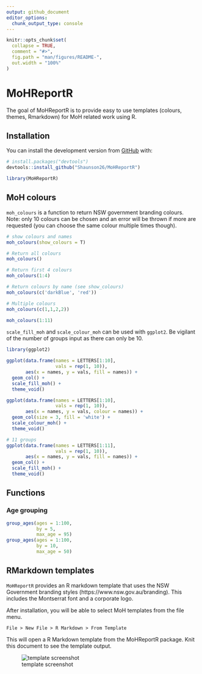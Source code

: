 ```yaml
---
output: github_document
editor_options: 
  chunk_output_type: console
---
```


<!-- README.md is generated from README.Rmd. Please edit that file -->

```r
knitr::opts_chunk$set(
  collapse = TRUE,
  comment = "#>",
  fig.path = "man/figures/README-",
  out.width = "100%"
)
```

# MoHReportR

<!-- badges: start -->
<!-- badges: end -->

The goal of MoHReportR is to provide easy to use templates (colours, themes, Rmarkdown)
for MoH related work using R.

## Installation

<!--You can install the released version of MoHReportR from [CRAN](https://CRAN.R-project.org) with:

``` r
install.packages("MoHReportR")
```
-->

You can install the development version from [GitHub](https://github.com/) with:

``` r
# install.packages("devtools")
devtools::install_github("Shaunson26/MoHReportR")
```

```r
library(MoHReportR)
```

## MoH colours

`moh_colours` is a function to return NSW government branding colours. Note: only 
10 colours can be chosen and an error will be thrown if more are requested (you can
choose the same colour multiple times though).

```r
# show colours and names
moh_colours(show_colours = T)

# Return all colours
moh_colours()

# Return first 4 colours
moh_colours(1:4)

# Return colours by name (see show_colours)
moh_colours(c('darkBlue', 'red')) 

# Multiple colours
moh_colours(c(1,1,2,2))
```

```r
moh_colours(1:11)
```

`scale_fill_moh` and `scale_colour_moh` can be used with `ggplot2`. Be vigilant of
the number of groups input as there can only be 10.

```r
library(ggplot2)

ggplot(data.frame(names = LETTERS[1:10],
                  vals = rep(1, 10)),
       aes(x = names, y = vals, fill = names)) +
  geom_col() +
  scale_fill_moh() +
  theme_void()

ggplot(data.frame(names = LETTERS[1:10],
                  vals = rep(1, 10)),
       aes(x = names, y = vals, colour = names)) +
  geom_col(size = 3, fill = 'white') +
  scale_colour_moh() +
  theme_void()
```

```r
# 11 groups
ggplot(data.frame(names = LETTERS[1:11],
                  vals = rep(1, 10)),
       aes(x = names, y = vals, fill = names)) +
  geom_col() +
  scale_fill_moh() +
  theme_void()
```

## Functions

### Age grouping

```r
group_ages(ages = 1:100,
           by = 5,
           max_age = 95)
group_ages(ages = 1:100,
           by = 10,
           max_age = 50)
```

## RMarkdown templates

`MoHReportR` provides an R markdown template that uses the NSW Government branding
styles (https://www.nsw.gov.au/branding). This includes the Montserrat font and a
corporate logo.

After installation, you will be able to select MoH templates from the file menu.

```
File > New File > R Markdown > From Template
```

This will open a R Markdown template from the MoHReportR package. Knit this document
to see the template output.

![template screenshot](template-screenshot.PNG)

